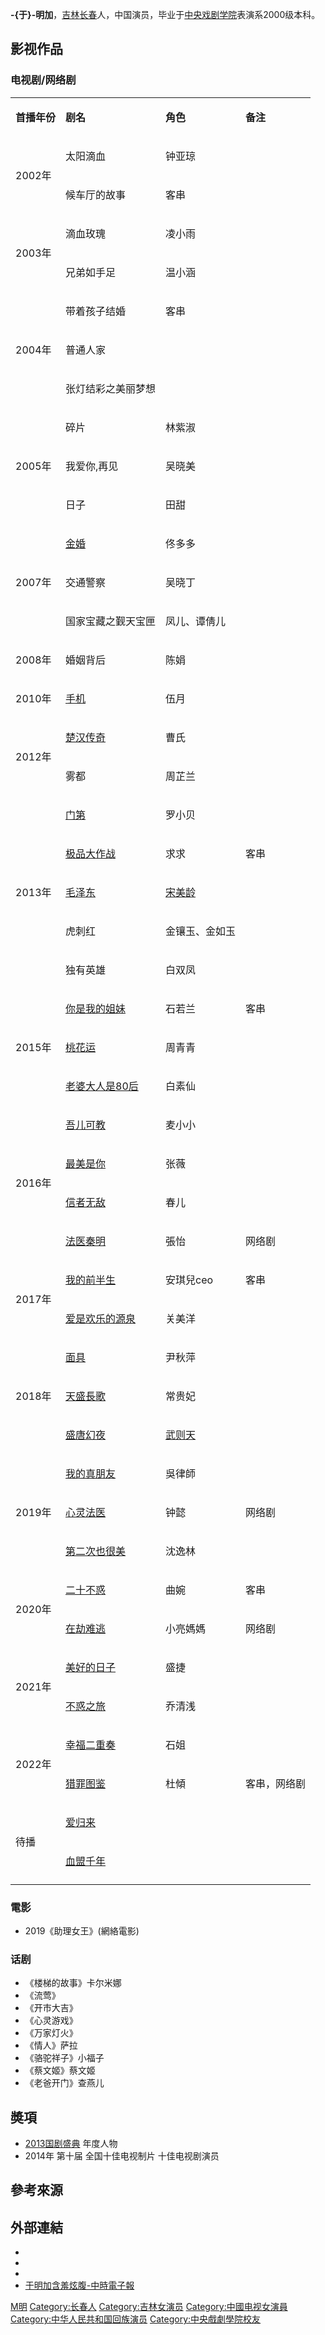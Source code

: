 {{NoteTA
|G1=Unit
|1=于明=>zh-hant:于明;于明=>zh-tw:于明;于明=>zh-hk:于明;于明=>zh-mo:于明;}}{{Dablink|此人物姓“[[于姓|-{于}-]]”（发音：Yú<!-- 请参看《国语辞典》及《现代汉语词典》-->）而不是“[[於姓|-{於}-]]”。}}

{{藝人
|姓名 = -{于}-明加
|類型 = 女演員
|圖片 = 
|圖片尺寸 = 
|圖片簡介 = 
|原名 =
|羅馬拼音 = Yu Ming Jia 
|英文名 = Lorla 
|暱稱 = 贵姐
|其他藝名 = 
|國籍 = {{PRC}}
|民族 = [[回族|回族]]
|籍貫 = 
|出生日期 = {{birth date and age|1982|10|16}}
|出生地點 = {{CHN}}[[吉林省|吉林省]][[长春市|长春市]]
|職業 = 演员 
|語言 = 
|教育程度 =[[中央戏剧学院|中央戏剧学院]]表演系
|宗教信仰 =
|配偶 = 胡俊<ref>{{cite news| url= http://www.cnkang.com/nxjk/201312/945304.html |title= -{于}-明加闪婚老公胡俊 |publisher= 中华康网 |date= 2013-12-30 |accessdate=2015-12-28}}</ref>
|兒女 = 女儿
|父母 =
|出生地 = 
|出道作 = 
|唱片公司 = 
|經紀公司 = [[拾捌文化|拾捌文化]]
|網站 = 
|相關團體 = 
|獎項 = 
|IMDb = 8587982
|代表作 =
}}
'''-{于}-明加'''{{BD|1982年|10月16日|||catIdx=Y于}}，[[吉林|吉林]][[长春|长春]]人，中国演员，毕业于[[中央戏剧学院|中央戏剧学院]]表演系2000级本科。

==影视作品==
=== 电视剧/网络剧 ===
{| class="wikitable"
|- style="background:pink; color:black" align="center"
|'''首播年份'''||'''剧名'''||'''角色'''||'''备注'''
|-
|rowspan="2"|2002年||太阳滴血||钟亚琼||
|-
|候车厅的故事||客串||
|-
|rowspan="2"|2003年||滴血玫瑰||凌小雨||
|-
|兄弟如手足||温小涵||
|-
|rowspan="3"|2004年||带着孩子结婚||客串||
|-
|普通人家|| ||
|-
|张灯结彩之美丽梦想|| ||
|-
|rowspan="3"|2005年||碎片||林紫淑||
|-
|我爱你,再见||吴晓美||
|-
|日子||田甜||
|-
|rowspan="3"|2007年||[[金婚_(电视剧)|金婚]]||佟多多||
|-
|交通警察||吴晓丁||
|-
|国家宝藏之觐天宝匣||凤儿、谭倩儿||
|-
|rowspan="1"|2008年||婚姻背后||陈娟||
|-
|rowspan="1"|2010年||[[手机_(电视剧)|手机]]||伍月||
|-
|rowspan="2"|2012年||[[楚汉传奇|楚汉传奇]]||曹氏||
|-
|雾都||周芷兰||
|-
|rowspan="5"|2013年||[[门第|门第]]||罗小贝||
|-
|[[极品大作战|极品大作战]]||求求||客串
|-
|[[毛泽东_(电视剧)|毛泽东]]||[[宋美龄|宋美龄]]||
|-
|虎刺红||金镶玉、金如玉||
|-
|独有英雄||白双凤||
|-
|rowspan="3"|2015年||[[你是我的姐妹|你是我的姐妹]]|| 石若兰||客串
|-
| [[桃花运_(电视剧)|桃花运]]||周青青||
|-
|[[老婆大人是80后|老婆大人是80后]]|| 白素仙||
|-
|rowspan="4"|2016年||[[吾儿可教|吾儿可教]]||麦小小||
|-
|[[最美是你|最美是你]]|| 张薇||
|-
|[[信者无敌|信者无敌]]||春儿 ||
|-
|[[法医秦明_(网络剧)|法医秦明]]||張怡 ||网络剧
|-
|rowspan="2"|2017年||[[我的前半生_(电视剧)|我的前半生]]||安琪兒ceo   ||客串
|-
|[[爱是欢乐的源泉|爱是欢乐的源泉]]||  关美洋 ||
|-
|rowspan="3"|2018年||[[面具_(电视剧)|面具]]|| 尹秋萍  ||
|-
|[[天盛長歌|天盛長歌]]||常贵妃   || 
|-
|[[盛唐幻夜|盛唐幻夜]]||[[武则天|武则天]]   || <!-- 沒有出演 <北部湾人家> -->
|-
|rowspan="3"|2019年||[[我的真朋友|我的真朋友]]|| 吳律師  ||
|-
|[[心灵法医|心灵法医]]||钟懿 || 网络剧
|-
|[[第二次也很美|第二次也很美]]||    沈逸林||
|-
|rowspan="2"|2020年||[[二十不惑|二十不惑]]||曲婉 ||客串
|-
|[[在劫难逃|在劫难逃]]|| 小亮媽媽 || 网络剧
|-
|rowspan="2"|2021年||[[美好的日子|美好的日子]]||  盛捷  ||
|-
|[[不惑之旅|不惑之旅]]||  乔清浅  ||
|-
|rowspan="2" |2022年||[[幸福二重奏|幸福二重奏]]|| 石姐||
|-----
|[[猎罪图鉴|猎罪图鉴]]|| 杜傾||客串，网络剧
|-
|rowspan="2"|待播||[[爱归来|爱归来]]||   ||
|-
|[[血盟千年|血盟千年]]||    ||
|-
|}

===電影===
*2019《助理女王》(網絡電影)
===话剧===
*《楼梯的故事》卡尔米娜
*《流莺》
*《开市大吉》
*《心灵游戏》
*《万家灯火》
*《情人》萨拉
*《骆驼祥子》小福子
*《蔡文姬》蔡文姬
*《老爸开门》查燕儿

==奬項==
*[[2013国剧盛典|2013国剧盛典]] 年度人物
*2014年 第十届 全国十佳电视制片 十佳电视剧演员

==參考來源==
{{reflist}}

==外部連結==
*{{Sinaweibo|1327036111}}
*{{douban|1318978}}
*{{imdb|nm3957311}}
*[https://web.archive.org/web/20150614042200/http://star.chinatimes.com/news/20150613001317-261101 于明加含羞炫腹-中時電子報]

{{DEFAULTSORT:Y于}}
[[Category:于姓|M明]]
[[Category:长春人|Category:长春人]]
[[Category:吉林女演员|Category:吉林女演员]]
[[Category:中國电视女演員|Category:中國电视女演員]]
[[Category:中华人民共和国回族演员|Category:中华人民共和国回族演员]]
[[Category:中央戲劇學院校友|Category:中央戲劇學院校友]]